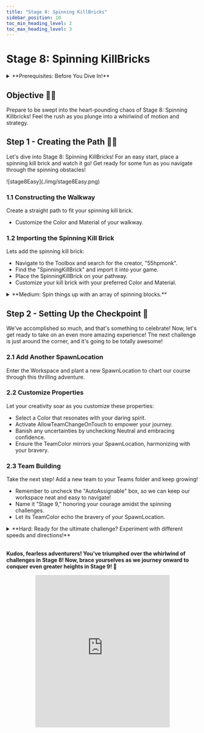 ```yaml
---
title: "Stage 8: Spinning KillBricks"
sidebar_position: 10
toc_min_heading_level: 2
toc_max_heading_level: 3
---
```



# Stage 8: Spinning KillBricks

<details>
    <summary>**Prerequisites: Before You Dive In!**</summary>

    Prepare yourselves, brave adventurers, as you stand on the brink of Stage 8! But first, ensure you've conquered the twists and turns of the preceding challenges.

    **1. Intro**

    Lay the groundwork for your coding conquest.

    **2. Setup**

    Equip yourself with the necessary tools and knowledge.

    **3. Stage 1: Ascending Walls**

    Scale new heights and overcome obstacles.

    **4. Stage 2: Sphere Stairs**

    Navigate the spherical staircase with finesse.

    **5. Stage 3: Plank Walkway**

    Balance and coordination are key on this precarious path.

    **6. Stage 4: KillBrick Path**

    Dodge deadly obstacles in this challenging terrain.

    **7. Stage 5: Fireball Footpath**

    Brave the fiery path and emerge victorious.

    **8. Stage 6: Military Minefield**

    Navigate through hidden dangers and traps.

    **9. Stage 7: Rolling Rocks**

    Roll with the punches and conquer the rocky terrain.

    **With each victory, you edge closer to the ultimate test: the Spinning KillBrick challenge!🚀🌟**
</details>

<div align="center">
  <ReactPlayer controls url={MyVideoUrl}/>
</div>

## Objective 🧐🗿

Prepare to be swept into the heart-pounding chaos of Stage 8: Spinning Killbricks! Feel the rush as you plunge into a whirlwind of motion and strategy.

## Step 1 - Creating the Path 🔄🩻

Let's dive into Stage 8: Spinning KillBricks! For an easy start, place a spinning kill brick and watch it go! Get ready for some fun as you navigate through the spinning obstacles!

<div className='image-wrapper'>
    ![stage8Easy](./img/stage8Easy.png)
</div>

### 1.1 Constructing the Walkway

Create a straight path to fit your spinning kill brick.
- Customize the Color and Material of your walkway.

### 1.2 Importing the Spinning Kill Brick

Lets add the spinning kill brick:
- Navigate to the Toolbox and search for the creator, "55hpmonk".
- Find the "SpinningKillBrick" and import it into your game.
- Place the SpinningKillBrick on your pathway.
- Customize your kill brick with your preferred Color and Material.

<details>
    <summary>**Medium: Spin things up with an array of spinning blocks.**</summary>

    <div className='image-wrapper'>
        ![stage8Medium](./img/stage8Medium.png)
    </div>

    <br  />
    
    **1.1 Constructing the Walkway**

    Create a straight path to fit multiple spinning kill bricks.
    - Customize the Color and Material of your walkway.

    **1.2 Adding Spinning Kill Bricks**

    Lets add spinning kill bricks:
    - Navigate to the Toolbox and search for the creator, "55hpmonk".
    - Find the "SpinningKillBrick" and import it into your game.
    - Place multiple SpinningKillBricks on your pathway.
    - Customize your kill bricks with your preferred Color and Material.
</details>

## Step 2 - Setting Up the Checkpoint 🚩

We've accomplished so much, and that's something to celebrate! Now, let's get ready to take on an even more amazing experience! The next challenge is just around the corner, and it's going to be totally awesome!

### 2.1 Add Another SpawnLocation

Enter the Workspace and plant a new SpawnLocation to chart our course through this thrilling adventure.

### 2.2 Customize Properties

Let your creativity soar as you customize these properties:
- Select a Color that resonates with your daring spirit.
- Activate AllowTeamChangeOnTouch to empower your journey.
- Banish any uncertainties by unchecking Neutral and embracing confidence.
- Ensure the TeamColor mirrors your SpawnLocation, harmonizing with your bravery.

### 2.3 Team Building

Take the next step! Add a new team to your Teams folder and keep growing!
- Remember to uncheck the "AutoAssignable" box, so we can keep our workspace neat and easy to navigate!
- Name it "Stage 9," honoring your courage amidst the spinning challenges.
- Let its TeamColor echo the bravery of your SpawnLocation.

<details>
    <summary>**Hard: Ready for the ultimate challenge? Experiment with different speeds and directions!**</summary>

    **If you want more of a challenge by recreating the video yourself, follow these steps:**

    Ready to take on the ultimate challenge? Let's dive into the whirlwind of Stage 8: Spinning Killbricks! Prepare to push your limits as you experiment with different speeds and directions, navigating through a maze of spinning obstacles. Are you up for the challenge?

    **Description**

    We are going to create a script that makes a part in Roblox spin continuously and cause any player who touches it to lose all their health. Here's what we want to accomplish: 

    **Step 1 - Spin the Part:**
    
    The part will spin around smoothly. 

    **Step 2 - Detect Touch:**

    The script will detect when a player touches the spinning part. 

    **Step 3 - Affect the Player:**
    
    If a player touches the part, their health will be set to 0. 

    By doing this, we will create a spinning part that creates a challenge for players in the game. 

    <br  />

    **Instructions and Code Logic**

    **Step 1 - Set Up the Starting Variables:**

    - Create a variable for the part by setting it to the `Parent` of the script. 

    - Create a variable for the speed of the spin (`spinSpeed`). 

    **Step 2 - Create the Functions:**

    - Define a function named `rotatePart` that spins the part. 

    - Inside the function, update the part's rotation using `CFrame` and the `spinSpeed`. 

    - Define a function named `onPartTouched` that checks if something touching the part is a player. 

    - Inside the function, if the part that touched has a "Humanoid" (indicating a player), set the player's health to 0. 

    - Use the `RunService.Heartbeat` event to call the `rotatePart` function continuously, making the part spin. 

    - Connect the `onPartTouched` function to the part's `Touched` event to detect when it is touched. 

    <br  />

    **Putting It All Together**

    - Start by setting up your spinning part and spin speed. 

    - Define a function named `rotatePart` to make the part spin. 

    - Define a function named `onPartTouched` to handle when the part is touched. 

    - Use the `RunService.Heartbeat` event to call the `rotatePart` function continuously. 

    - Connect the `onPartTouched` function to the part's `Touched` event. 
 
    {/* <br  />

    **Extra Points Challenge:**

    Prepare yourself for the ultimate challenge! Change up the Scripts across all your spinning kill bricks. Then, test your limits and demonstrate your expertise in navigating through the spinning chaos. Are you ready to emerge victorious, earning the respect of your fellow adventurers and the admiration of your Code Coach?

    While this challenge may present obstacles, don't hesitate to seek guidance from your Code Coach if necessary. However, if you can conquer this task independently, you'll earn some serious coding accolades!

    So, gear up, courageous coders, and get ready to face the spinning madness of **Stage 8 - Hard**! Let's spin! 🚀💻 */}
</details>

<br  />

**Kudos, fearless adventurers! You've triumphed over the whirlwind of challenges in Stage 8! Now, brace yourselves as we journey onward to conquer even greater heights in Stage 9! 🌟**

<div align='center'>
    <iframe width="70%" height="400" src="https://www.youtube.com/embed/MCB_A8N1DNU" title="LeBron James, scream if you love Roblox" frameborder="0" allow="accelerometer; autoplay; clipboard-write; encrypted-media; gyroscope; picture-in-picture; web-share" referrerpolicy="strict-origin-when-cross-origin" allowfullscreen></iframe>
</div>